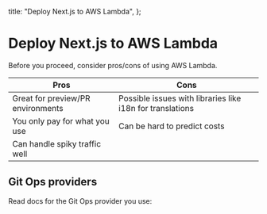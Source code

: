 
  title: "Deploy Next.js to AWS Lambda",
};

# Deploy Next.js to AWS Lambda

Before you proceed, consider pros/cons of using AWS Lambda.

| Pros                              | Cons                                                      |
| --------------------------------- | --------------------------------------------------------- |
| Great for preview/PR environments | Possible issues with libraries like i18n for translations |
| You only pay for what you use     | Can be hard to predict costs                              |
| Can handle spiky traffic well     |                                                           |

## Git Ops providers

Read docs for the Git Ops provider you use:

<div className="grid mt-4 gap-8 lg:grid-cols-2">
  <TechStackCard
    href="/frameworks/nextjs/aws-lambda/github"
    title="GitHub"
    icon="github"
  />

   <TechStackCard
    href="/frameworks/nextjs/aws-lambda/gitlab"
    title="GitLab"
    icon="gitlab"
  />
</div>
